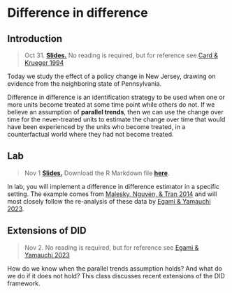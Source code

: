 
# Difference in difference

## Introduction

> Oct 31. [**Slides.**](assets/slides/9-1_did.pdf) No reading is required, but for reference see [Card \& Krueger 1994](https://davidcard.berkeley.edu/papers/njmin-aer.pdf)

Today we study the effect of a policy change in New Jersey, drawing on evidence from the neighboring state of Pennsylvania.

Difference in difference is an identification strategy to be used when one or more units become treated at some time point while others do not. If we believe an assumption of **parallel trends**, then we can use the change over time for the never-treated units to estimate the change over time that would have been experienced by the units who become treated, in a counterfactual world where they had not become treated.

## Lab

> Nov 1 [**Slides.**](assets/discussions/DIDdiscussion.pdf) Download the
R Markdown file [**here**](assets/discussions/DID-discussion.Rmd).

In lab, you will implement a difference in difference estimator in a specific setting. The example comes from [Malesky, Nguyen, \& Tran 2014](https://doi.org/10.1017/S0003055413000580) and will most closely follow the re-analysis of these data by [Egami \& Yamauchi 2023](https://doi.org/10.1017/pan.2022.8).

## Extensions of DID

> Nov 2. No reading is required, but for reference see [Egami \& Yamauchi 2023](https://doi.org/10.1017/pan.2022.8)

How do we know when the parallel trends assumption holds? And what do we do if it does not hold? This class discusses recent extensions of the DID framework.

